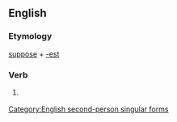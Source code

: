 ==English==

===Etymology===
[[suppose]] + [[-est]]

===Verb===
{{infl|en|verb form}}

# {{archaic}} {{form of|Second-person singular simple present form of|suppose}}

[[Category:English second-person singular forms]]